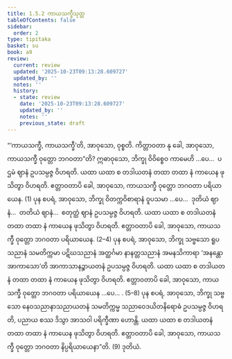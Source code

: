 ```yaml
---
title: 1.5.2 ကာယသက္ခီသုတ္တ
tableOfContents: false
sidebar:
  order: 2
type: tipitaka
basket: su
book: a9
review:
  current: review
  updated: '2025-10-23T09:13:28.609727'
  updated_by: ''
  notes: ''
  history:
  - state: review
    date: '2025-10-23T09:13:28.609727'
    updated_by: ''
    notes: ''
    previous_state: draft
---
```



<ReviewStatus review={frontmatter.review} showDetails={true} />

<HypothesisAnnotation frontmatter={frontmatter} />

<DynamicBreadcrumb />

<Division number="43" book="a9" e="ch" v="17" p="244">

<Paragraph number="370" book="a9">
“‘ကာယသက္ခီ, ကာယသက္ခီ’တိ, အာဝုသော, ဝုစ္စတိ. ကိတ္တာဝတာ နု ခေါ, အာဝုသော, ကာယသက္ခီ ဝုတ္တော ဘဂဝတာ”တိ?
</Paragraph>

<Paragraph number="371" book="a9">
ဣဓာဝုသော, ဘိက္ခု ဝိဝိစ္စေဝ ကာမေဟိ …ပေ…  ပဌမံ ဈာနံ ဥပသမ္ပဇ္ဇ ဝိဟရတိ. ယထာ ယထာ စ တဒါယတနံ တထာ တထာ နံ ကာယေန ဖုသိတွာ ဝိဟရတိ. ဧတ္တာဝတာပိ ခေါ, အာဝုသော, ကာယသက္ခီ ဝုတ္တော ဘဂဝတာ ပရိယာယေန. (1)
</Paragraph>

<Paragraph number="372" book="a9">
ပုန စပရံ, အာဝုသော, ဘိက္ခု ဝိတက္ကဝိစာရာနံ ဝူပသမာ …ပေ…  ဒုတိယံ ဈာနံ…  တတိယံ ဈာနံ…  စတုတ္ထံ ဈာနံ ဥပသမ္ပဇ္ဇ ဝိဟရတိ. ယထာ ယထာ စ တဒါယတနံ တထာ တထာ နံ ကာယေန ဖုသိတွာ ဝိဟရတိ. ဧတ္တာဝတာပိ ခေါ, အာဝုသော, ကာယသက္ခီ ဝုတ္တော ဘဂဝတာ ပရိယာယေန. (2–4)
</Paragraph>

<Paragraph number="373" book="a9">
ပုန စပရံ, အာဝုသော, ဘိက္ခု သဗ္ဗသော ရူပသညာနံ သမတိက္ကမာ ပဋိဃသညာနံ အတ္ထင်္ဂမာ နာနတ္တသညာနံ အမနသိကာရာ ‘အနန္တော အာကာသော’တိ အာကာသာနဉ္စာယတနံ ဥပသမ္ပဇ္ဇ ဝိဟရတိ. ယထာ ယထာ စ တဒါယတနံ တထာ တထာ နံ ကာယေန ဖုသိတွာ ဝိဟရတိ. ဧတ္တာဝတာပိ ခေါ, အာဝုသော, ကာယသက္ခီ ဝုတ္တော ဘဂဝတာ ပရိယာယေန …ပေ… . (5–8)
</Paragraph>

<Paragraph number="374" book="a9">
ပုန စပရံ, အာဝုသော, ဘိက္ခု သဗ္ဗသော နေဝသညာနာသညာယတနံ သမတိက္ကမ္မ သညာဝေဒယိတနိရောဓံ ဥပသမ္ပဇ္ဇ ဝိဟရတိ, ပညာယ စဿ ဒိသွာ အာသဝါ ပရိက္ခီဏာ ဟောန္တိ. ယထာ ယထာ စ တဒါယတနံ တထာ တထာ နံ ကာယေန ဖုသိတွာ ဝိဟရတိ. ဧတ္တာဝတာပိ ခေါ, အာဝုသော, ကာယသက္ခီ ဝုတ္တော ဘဂဝတာ နိပ္ပရိယာယေနာ”တိ. (9)

</Paragraph>
</Division>

<Paragraph number="375" type="center" book="a9">
ဒုတိယံ.
</Paragraph>